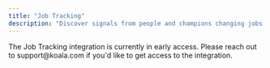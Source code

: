 ```yaml
---
title: "Job Tracking"
description: "Discover signals from people and champions changing jobs."
---
```



<Note>
The Job Tracking integration is currently in early access.
Please reach out to support@koala.com if you'd like to get access to the integration.
</Note>


